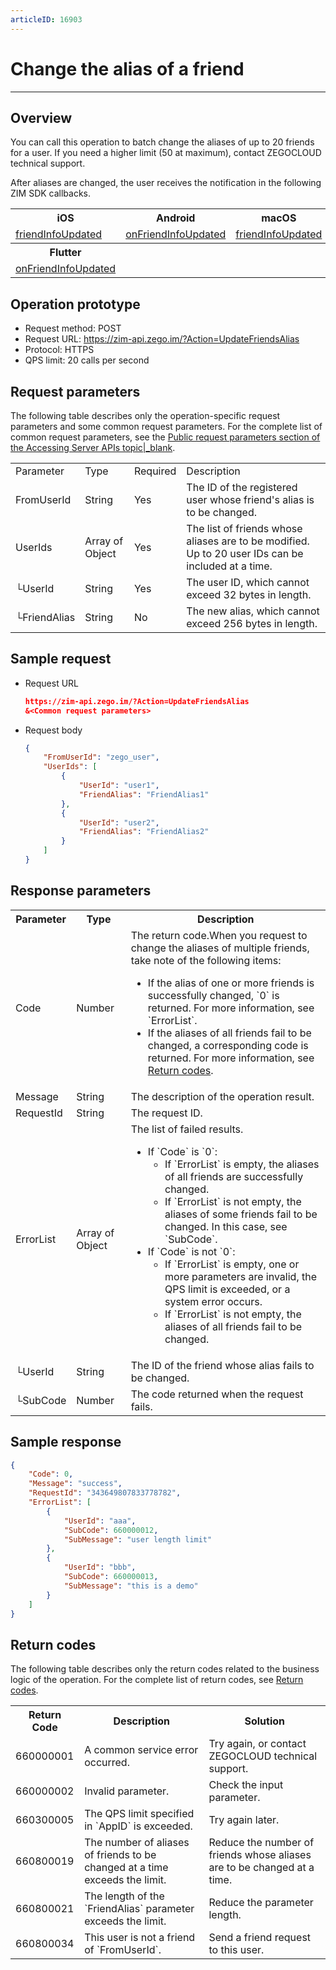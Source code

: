 ```yaml
---
articleID: 16903
---
```


# Change the alias of a friend

- - -


## Overview

You can call this operation to batch change the aliases of up to 20 friends for a user. If you need a higher limit (50 at maximum), contact ZEGOCLOUD technical support.

After aliases are changed, the user receives the notification in the following ZIM SDK callbacks.

<table>
<tbody><tr>
<th>iOS</th>
<th>Android</th>
<th>macOS</th>
<th>Windows</th>
<th>Web</th>
</tr>
<tr>
<td><a href="/article/api?doc=zim_API~objective-c_ios~protocol~ZIMEventHandler#zim-friend-info-updated-friend-info-list" target="_blank" rel="noreferrer noopenner">friendInfoUpdated</a></td>
<td><a href="/article/api?doc=zim_API~java_android~class~ZIMEventHandler#on-friend-info-updated" target="_blank" rel="noreferrer noopenner">onFriendInfoUpdated</a></td>
<td><a href="/article/api?doc=zim_API~objective-c_macos~protocol~ZIMEventHandler#zim-friend-info-updated-friend-info-list" target="_blank" rel="noreferrer noopenner">friendInfoUpdated</a></td>
<td><a href="/article/api?doc=zim_API~cpp_windows~class~ZIMEventHandler#on-friend-info-updated" target="_blank" rel="noreferrer noopenner">onFriendInfoUpdated</a></td>
<td><a href="/article/api?doc=zim_API~javascript_web~interface~ZIMEventHandler#friend-info-updated" target="_blank" rel="noreferrer noopenner">friendInfoUpdated</a></td>
</tr>
<tr>
<th>Flutter</th>
<th></th>
<th></th>
<th></th>
<th></th>
</tr>
<tr>
<td><a href="https://pub.dev/documentation/zego_zim/latest/zego_zim/ZIMEventHandler/onFriendInfoUpdated.html" target="_blank" rel="noreferrer noopenner">onFriendInfoUpdated</a></td>
<td></td>
<td></td>
<td></td>
<td></td>
</tr>
</tbody></table>

## Operation prototype

- Request method: POST
- Request URL: https://zim-api.zego.im/?Action=UpdateFriendsAlias
- Protocol: HTTPS
- QPS limit: 20 calls per second

## Request parameters

The following table describes only the operation-specific request parameters and some common request parameters. For the complete list of common request parameters, see the [Public request parameters section of the Accessing Server APIs topic|_blank](#13988#2).

<table class="collapsible-table" >
<tbody><tr data-row-level="1">
<td>Parameter</td>
<td>Type</td>
<td>Required</td>
<td>Description</td>
</tr>
<tr data-row-level="2">
<td>FromUserId</td>
<td>String</td>
<td>Yes</td>
<td>The ID of the registered user whose friend's alias is to be changed.</td>
</tr>
<tr data-row-level="3" data-row-child="true">
<td>UserIds</td>
<td>Array of Object</td>
<td>Yes</td>
<td>The list of friends whose aliases are to be modified. Up to 20 user IDs can be included at a time.</td>
</tr>
<tr data-row-level="3-1">
<td>└UserId</td>
<td>String</td>
<td>Yes</td>
<td>The user ID, which cannot exceed 32 bytes in length.</td>
</tr>
<tr data-row-level="3-2">
<td>└FriendAlias</td>
<td>String</td>
<td>No</td>
<td>The new alias, which cannot exceed 256 bytes in length.</td>
</tr>
</tbody></table>

## Sample request

- Request URL
  
  ```json
  https://zim-api.zego.im/?Action=UpdateFriendsAlias
  &<Common request parameters>
  ```

- Request body
  
  ```json
  {
      "FromUserId": "zego_user",
      "UserIds": [
          {
              "UserId": "user1",
              "FriendAlias": "FriendAlias1"
          },
          {
              "UserId": "user2",
              "FriendAlias": "FriendAlias2"
          }
      ]
  }
  ```

## Response parameters

<table class="collapsible-table" >

<tbody><tr data-row-level="1">
<th>Parameter</th>
<th>Type</th>
<th>Description</th>
</tr>
<tr data-row-level="2">
<td>Code</td>
<td>Number</td>
<td>The return code.<Note title="Note">When you request to change the aliases of multiple friends, take note of the following items:<ul><li>If the alias of one or more friends is successfully changed, `0` is returned. For more information, see `ErrorList`.</li><li>If the aliases of all friends fail to be changed, a corresponding code is returned. For more information, see <a href="!Server_APIs/Return_Codes" target="_blank">Return codes</a>.</li></ul></Note></td>
</tr>
<tr data-row-level="3">
<td>Message</td>
<td>String</td>
<td>The description of the operation result.</td>
</tr>
<tr data-row-level="4">
<td>RequestId</td>
<td>String</td>
<td>The request ID.</td>
</tr>
<tr data-row-level="5" data-row-child="true">
<td>ErrorList</td>
<td>Array of Object</td>
<td>
The list of failed results.
<ul>
<li>
If `Code` is `0`:
<ul>
<li>If `ErrorList` is empty, the aliases of all friends are successfully changed.</li>
<li>If `ErrorList` is not empty, the aliases of some friends fail to be changed. In this case, see `SubCode`.</li>
</ul>
</li>
<li>
If `Code` is not `0`:
<ul>
<li>If `ErrorList` is empty, one or more parameters are invalid, the QPS limit is exceeded, or a system error occurs.</li>
<li>If `ErrorList` is not empty, the aliases of all friends fail to be changed.</li>
</ul>
</li>
</ul></td>
</tr>
<tr data-row-level="5-1">
<td>└UserId</td>
<td>String</td>
<td>The ID of the friend whose alias fails to be changed.</td>
</tr>
<tr data-row-level="5-2">
<td>└SubCode</td>
<td>Number</td>
<td>The code returned when the request fails.</td>
</tr>
</tbody></table>

## Sample response

```json
{
    "Code": 0,
    "Message": "success",
    "RequestId": "343649807833778782",
    "ErrorList": [
        {
            "UserId": "aaa",
            "SubCode": 660000012,
            "SubMessage": "user length limit"
        },
        {
            "UserId": "bbb",
            "SubCode": 660000013,
            "SubMessage": "this is a demo"
        }
    ]
}
```

## Return codes

The following table describes only the return codes related to the business logic of the operation. For the complete list of return codes, see [Return codes](../Return%20codes.mdx).

<table>
<tbody><tr>
<th>Return Code</th>
<th>Description</th>
<th>Solution</th>
</tr>
<tr>
<td>660000001</td>
<td>A common service error occurred.</td>
<td>Try again, or contact ZEGOCLOUD technical support.</td>
</tr>
<tr>
<td>660000002</td>
<td>Invalid parameter.</td>
<td>Check the input parameter.</td>
</tr>
<tr>
<td>660300005</td>
<td>The QPS limit specified in `AppID` is exceeded.</td>
<td>Try again later.</td>
</tr>
<tr>
<td>660800019</td>
<td>The number of aliases of friends to be changed at a time exceeds the limit.</td>
<td>Reduce the number of friends whose aliases are to be changed at a time.</td>
</tr>
<tr>
<td>660800021</td>
<td>The length of the `FriendAlias` parameter exceeds the limit.</td>
<td>Reduce the parameter length.</td>
</tr>
<tr>
<td>660800034</td>
<td>This user is not a friend of `FromUserId`.</td>
<td>Send a friend request to this user.</td>
</tr>
</tbody></table>

